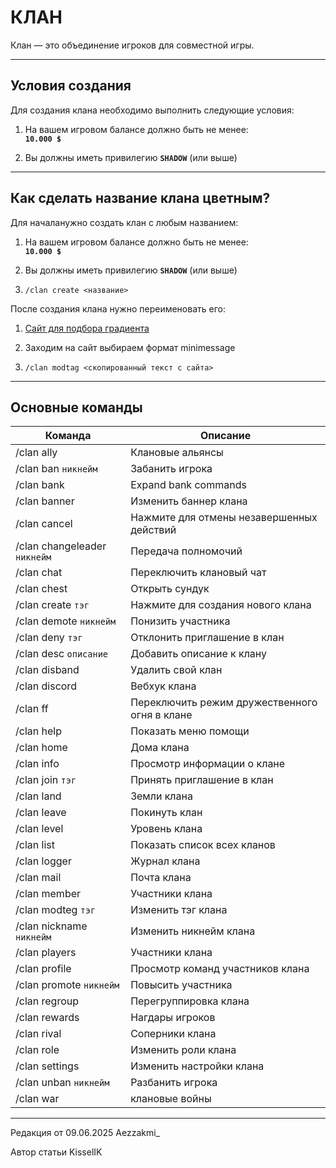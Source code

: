 # КЛАН

Клан — это объединение игроков для совместной игры.

--------

## Условия создания

Для создания клана необходимо выполнить следующие условия:

1.  На вашем игровом балансе должно быть не менее:  
   **`10.000 $`**

2. Вы должны иметь привилегию **`SHADOW`** (или выше)

--------

## Как сделать название клана цветным?

Для началанужно создать клан с любым названием:

1.  На вашем игровом балансе должно быть не менее:  
   **`10.000 $`**

2. Вы должны иметь привилегию **`SHADOW`** (или выше)

3. ```/clan create <название>```

После создания клана нужно переименовать его:

1. [Сайт для подбора градиента](https://www.birdflop.com/resources/rgb/)

2. Заходим на сайт выбираем формат minimessage

3. ```/clan modtag <скопированный текст с сайта>```

--------

## Основные команды

| Команда                          | Описание                                      |
|----------------------------------|-----------------------------------------------|
| /clan ally                       | Клановые альянсы                              |
| /clan ban ```никнейм```          | Забанить игрока                               |
| /clan bank                       | Expand bank commands                          |
| /clan banner                     | Изменить баннер клана                         |
| /clan cancel                     | Нажмите для отмены незавершенных действий     |
| /clan changeleader ```никнейм``` | Передача полномочий                           |
| /clan chat                       | Переключить клановый чат                      |
| /clan chest                      | Открыть сундук                                |
| /clan create ```тэг```           | Нажмите для создания нового клана             |
| /clan demote ```никнейм```       | Понизить участника                            |
| /clan deny ```тэг```             | Отклонить приглашение в клан                  |
| /clan desc ```описание```        | Добавить описание к клану                     |
| /clan disband                    | Удалить свой клан                             |
| /clan discord                    | Вебхук клана                                  |
| /clan ff                         | Переключить режим дружественного огня в клане |
| /clan help                       | Показать меню помощи                          |
| /clan home                       | Дома клана                                    |
| /clan info                       | Просмотр информации о клане                   |
| /clan join ```тэг```             | Принять приглашение в клан                    |
| /clan land                       | Земли клана                                   |
| /clan leave                      | Покинуть клан                                 |
| /clan level                      | Уровень клана                                 |
| /clan list                       | Показать список всех кланов                   |
| /clan logger                     | Журнал клана                                  |
| /clan mail                       | Почта клана                                   |
| /clan member                     | Участники клана                               |
| /clan modteg ```тэг```           | Изменить тэг клана                            |
| /clan nickname ```никнейм```     | Изменить никнейм клана                        |
| /clan players                    | Участники клана                               |
| /clan profile                    | Просмотр команд участников клана              |
| /clan promote ```никнейм```      | Повысить участника                            |
| /clan regroup                    | Перегруппировка клана                         |
| /clan rewards                    | Нагдары игроков                               |
| /clan rival                      | Соперники клана                               |
| /clan role                       | Изменить роли клана                           |
| /clan settings                   | Изменить настройки клана                      |
| /clan unban ```никнейм```        | Разбанить игрока                              |
| /clan war                        | клановые войны                                |

--------

<Badge bgColor="#ffad47" textColor="#000000">Редакция от 09.06.2025</Badge> <Badge bgColor="#88bfbd" textColor="#000000">Aezzakmi_</Badge>

<Badge bgColor="#ffad47" textColor="#000000">Автор статьи</Badge> <Badge bgColor="#88bfbd" textColor="#000000">KisselIK</Badge>
